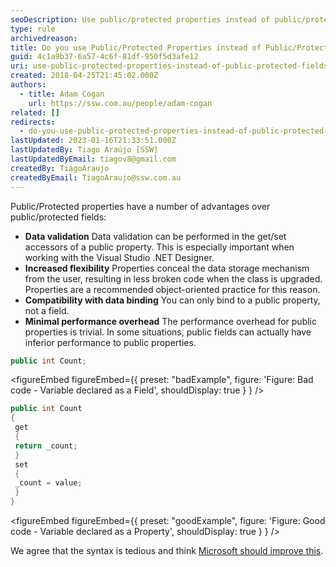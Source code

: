 ```yaml
---
seoDescription: Use public/protected properties instead of public/protected fields to ensure data validation, increased flexibility, compatibility with data binding and minimal performance overhead.
type: rule
archivedreason:
title: Do you use Public/Protected Properties instead of Public/Protected Fields?
guid: 4c1a9b37-6a57-4c6f-81df-950f5d3afe12
uri: use-public-protected-properties-instead-of-public-protected-fields
created: 2018-04-25T21:45:02.000Z
authors:
  - title: Adam Cogan
    url: https://ssw.com.au/people/adam-cogan
related: []
redirects:
  - do-you-use-public-protected-properties-instead-of-public-protected-fields
lastUpdated: 2023-01-16T21:33:51.000Z
lastUpdatedBy: Tiago Araújo [SSW]
lastUpdatedByEmail: tiagov8@gmail.com
createdBy: TiagoAraujo
createdByEmail: TiagoAraujo@ssw.com.au
---
```


Public/Protected properties have a number of advantages over public/protected fields:

- **Data validation**
  Data validation can be performed in the get/set accessors of a public property. This is especially important when working with the Visual Studio .NET Designer.
- **Increased flexibility**
  Properties conceal the data storage mechanism from the user, resulting in less broken code when the class is upgraded. Properties are a recommended object-oriented practice for this reason.
- **Compatibility with data binding**
  You can only bind to a public property, not a field.
- **Minimal performance overhead**
  The performance overhead for public properties is trivial. In some situations, public fields can actually have inferior performance to public properties.
```cs
public int Count;
```

<figureEmbed figureEmbed={{
  preset: "badExample",
  figure: 'Figure: Bad code - Variable declared as a Field',
  shouldDisplay: true
} } />


```cs
public int Count
{
 get
 {
 return _count;
 }
 set
 {
 _count = value;
 }
}
```

<figureEmbed figureEmbed={{
  preset: "goodExample",
  figure: 'Figure: Good code - Variable declared as a Property',
  shouldDisplay: true
} } />


We agree that the syntax is tedious and think [Microsoft should improve this](https://www.ssw.com.au/ssw/Standards/BetterSoftwareSuggestions/VisualStudio.aspx#PropertyShortcut).
